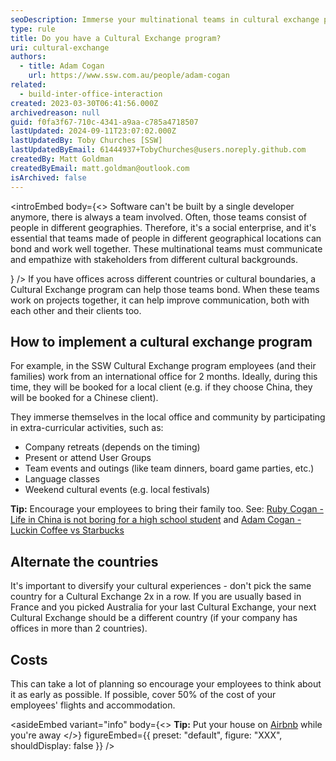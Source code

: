 ```yaml
---
seoDescription: Immerse your multinational teams in cultural exchange programs to improve communication and collaboration across global offices.
type: rule
title: Do you have a Cultural Exchange program?
uri: cultural-exchange
authors:
  - title: Adam Cogan
    url: https://www.ssw.com.au/people/adam-cogan
related:
  - build-inter-office-interaction
created: 2023-03-30T06:41:56.000Z
archivedreason: null
guid: f0fa3f67-710c-4341-a9aa-c785a4718507
lastUpdated: 2024-09-11T23:07:02.000Z
lastUpdatedBy: Toby Churches [SSW]
lastUpdatedByEmail: 61444937+TobyChurches@users.noreply.github.com
createdBy: Matt Goldman
createdByEmail: matt.goldman@outlook.com
isArchived: false
---
```


<introEmbed
  body={<>
Software can't be built by a single developer anymore, there is always a team involved. Often, those teams consist of people in different geographies. Therefore, it's a social enterprise, and it's essential that teams made of people in different geographical locations can bond and work well together. These multinational teams must communicate and empathize with stakeholders from different cultural backgrounds.

<introYoutube url="https://www.youtube.com/embed/dfE_Y8fy_wo" description="Video: Come Visit Us - the SSW Cultural Exchange Program (5 min)" />
  </>}
/>
If you have offices across different countries or cultural boundaries, a Cultural Exchange program can help those teams bond. When these teams work on projects together, it can help improve communication, both with each other and their clients too.

## How to implement a cultural exchange program

For example, in the SSW Cultural Exchange program employees (and their families) work from an international office for 2 months. Ideally, during this time, they will be booked for a local client (e.g. if they choose China, they will be booked for a Chinese client).

They immerse themselves in the local office and community by participating in extra-curricular activities, such as:

* Company retreats (depends on the timing)
* Present or attend User Groups
* Team events and outings (like team dinners, board game parties, etc.)
* Language classes
* Weekend cultural events (e.g. local festivals)

**Tip:** Encourage your employees to bring their family too. See: [Ruby Cogan - Life in China is not boring for a high school student](https://rubycogan.com/2018/12/life-in-china-is-not-boring-for-a-high-school-student) and [Adam Cogan - Luckin Coffee vs Starbucks](https://adamcogan.com/2018/12/05/luckin-coffee-vs-starbucks-a-luckin-success-in-china)

## Alternate the countries

It's important to diversify your cultural experiences - don't pick the same country for a Cultural Exchange 2x in a row. If you are usually based in France and you picked Australia for your last Cultural Exchange, your next Cultural Exchange should be a different country (if your company has offices in more than 2 countries).

## Costs

This can take a lot of planning so encourage your employees to think about it as early as possible. If possible, cover 50% of the cost of your employees' flights and accommodation.

<asideEmbed
  variant="info"
  body={<>
    **Tip:** Put your house on [Airbnb](https://www.airbnb.com) while you're away
  </>}
  figureEmbed={{
    preset: "default",
    figure: "XXX",
    shouldDisplay: false
  }}
/>
